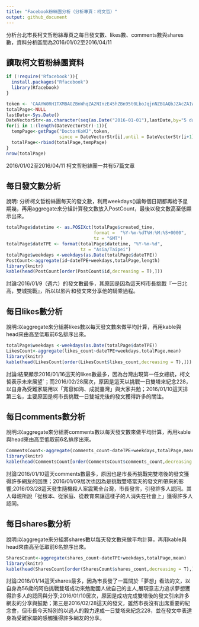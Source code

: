 ```yaml
---
title: "Facebook粉絲團分析（分析專頁：柯文哲）"
output: github_document
---
```

分析台北市長柯文哲粉絲專頁之每日發文數、likes數、comments數與shares數，資料分析區間為2016/01/02至2016/04/11


## 讀取柯文哲粉絲團資料
```r
if (!require('Rfacebook')){
  install.packages("Rfacebook")
  library(Rfacebook)
}
```


```r
token <- 'CAAYW0RH1TXMBAGZBnWhqZA2NInzE45hZBn95t0LboJqjnNZBGAQbJZAcZAIwe6Jg5lUfSc1mzsY1ExcPHV1aYecUi9QA7dk8wVCZAOp73oxcL1btOdQ8mDWOaWwIz0GjrNxkuoeszoF6gDvZCGuFPYPSfLgM6qs2cFvS6pWkhXNdJCVoegC6dO1Azm7cXj3IJgEBaDgRFSiaiwZDZD'
totalPage<-NULL
lastDate<-Sys.Date()
DateVectorStr<-as.character(seq(as.Date("2016-01-01"),lastDate,by="5 days"))
for(i in 1:(length(DateVectorStr)-1)){
  tempPage<-getPage("DoctorKoWJ",token,
                    since = DateVectorStr[i],until = DateVectorStr[i+1])
  totalPage<-rbind(totalPage,tempPage)
}
nrow(totalPage)
```
2016/01/02至2016/04/11 柯文哲粉絲團一共有57篇文章

## 每日發文數分析

說明:
分析柯文哲粉絲團每天的發文數，利用weekdays()讓每個日期都再給予星期幾，再用aggregate來分組計算發文數放入PostCount，最後以發文數高至低顯示出來。
```r
totalPage$datetime <- as.POSIXct(totalPage$created_time,
                                 format =  "%Y-%m-%dT%H:%M:%S+0000",
                                 tz = "GMT")
totalPage$dateTPE <- format(totalPage$datetime, "%Y-%m-%d", 
                            tz = "Asia/Taipei")
totalPage$weekdays <-weekdays(as.Date(totalPage$dateTPE))
PostCount<-aggregate(id~dateTPE+weekdays,totalPage,length)  
library(knitr)
kable(head(PostCount[order(PostCount$id,decreasing = T),]))
```

討論:2016/01/9（週六）的發文數最多，其原因是因為這天柯市長挑戰『一日北高，雙城挑戰』，所以以影片和發文來分享他的騎乘過程。

## 每日likes數分析

說明:以aggregate來分組將likes數以每天發文數來做平均計算，再用kable與head來由高至低取前6名排序出來。
```r
totalPage$weekdays <-weekdays(as.Date(totalPage$dateTPE))
LikesCount<-aggregate(likes_count~dateTPE+weekdays,totalPage,mean)
library(knitr)
kable(head(LikesCount[order(LikesCount$likes_count,decreasing = T),]))
```

討論:結果顯示2016/01/16這天的likes數最多，因為台灣出現第一任女總統，柯文哲表示未來展望ˋ；而2016/02/28居次，原因是這天以挑戰一日雙塔來紀念228，以自身為受難家屬用以「寬容如海、成就臺灣」與大家共勉；2016/01/10這天排第三名，主要原因是柯市長挑戰一日雙城完後的發文獲得許多的關注。

## 每日comments數分析

說明:以aggregate來分組將comments數以每天發文數來做平均計算，再用kable與head來由高至低取前6名排序出來。
```r
CommentsCount<-aggregate(comments_count~dateTPE+weekdays,totalPage,mean)
library(knitr)
kable(head(CommentsCount[order(CommentsCount$comments_count,decreasing = T),]))

```

討論:2016/01/10這天comments數最多，原因也是市長再挑戰完雙塔後的發文獲得許多網友的回應；2016/01/09居次也因為是挑戰雙塔當天的發文所帶來的影響;2016/03/28這天發生隨機殺人案震驚全台灣，市長發言，引發許多人認同。其人母親所說「從根本、從家庭、從教育來讓這樣子的人消失在社會上」獲得許多人認同。


## 每日shares數分析

說明:以aggregate來分組將shares數以每天發文數來做平均計算，再用kable與head來由高至低取前6名排序出來。
```r
SharesCount<-aggregate(shares_count~dateTPE+weekdays,totalPage,mean)
library(knitr)
kable(head(SharesCount[order(SharesCount$shares_count,decreasing = T),]))

```

討論:2016/01/14這天shares最多，因為市長發了一篇關於「夢想」看法的文，以自身為56歲的阿伯挑戰雙塔成功來勉勵國人做自己的主人,展現意志力追求夢想獲得許多人的認同與分享;2016/01/10居次，原因是成功完成雙塔後的發文引來許多網友的分享與鼓勵；第三是2016/02/28這天的發文，雖然市長沒有出席重要的紀念會，但市長今天特別的以過人的毅力達成一日雙塔來紀念228，並在發文中表達身為受難家屬的感觸獲得許多網友的分享。
